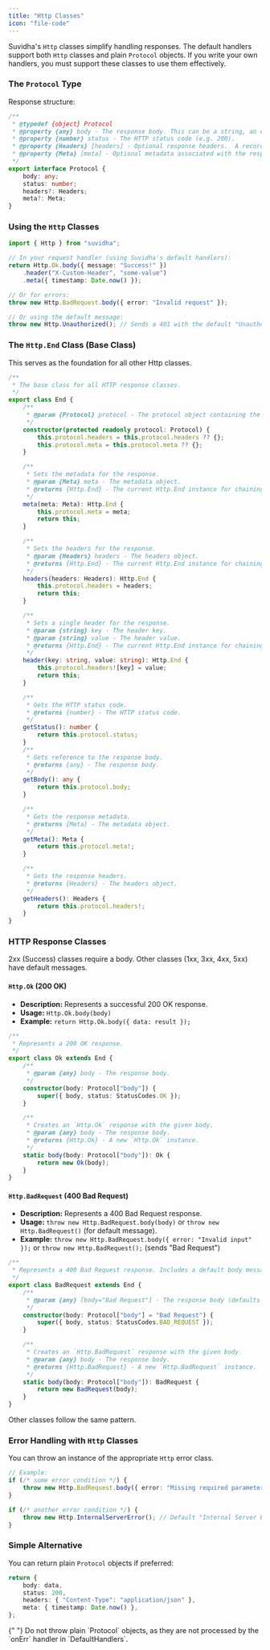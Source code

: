 ```yaml
---
title: "Http Classes"
icon: "file-code"
---
```


Suvidha's `Http` classes simplify handling responses. The default handlers support both `Http` classes and plain `Protocol` objects.
If you write your own handlers, you must support these classes to use them effectively.

### The `Protocol` Type

Response structure:

```typescript
/**
 * @typedef {object} Protocol
 * @property {any} body - The response body. This can be a string, an object, or any other data you want to send in the response.
 * @property {number} status - The HTTP status code (e.g. 200).
 * @property {Headers} [headers] - Optional response headers.  A record where the keys are header names and the values are their corresponding header values.
 * @property {Meta} [meta] - Optional metadata associated with the response.
 */
export interface Protocol {
    body: any;
    status: number;
    headers?: Headers;
    meta?: Meta;
}
```

### Using the `Http` Classes

```typescript
import { Http } from "suvidha";

// In your request handler (using Suvidha's default handlers):
return Http.Ok.body({ message: "Success!" })
    .header("X-Custom-Header", "some-value")
    .meta({ timestamp: Date.now() });

// Or for errors:
throw new Http.BadRequest.body({ error: "Invalid request" });

// Or using the default message:
throw new Http.Unauthorized(); // Sends a 401 with the default "Unauthorized" message.
```

### The `Http.End` Class (Base Class)

This serves as the foundation for all other Http classes.

```typescript [expandable]
/**
 * The base class for all HTTP response classes.
 */
export class End {
    /**
     * @param {Protocol} protocol - The protocol object containing the response details.
     */
    constructor(protected readonly protocol: Protocol) {
        this.protocol.headers = this.protocol.headers ?? {};
        this.protocol.meta = this.protocol.meta ?? {};
    }

    /**
     * Sets the metadata for the response.
     * @param {Meta} meta - The metadata object.
     * @returns {Http.End} - The current Http.End instance for chaining.
     */
    meta(meta: Meta): Http.End {
        this.protocol.meta = meta;
        return this;
    }

    /**
     * Sets the headers for the response.
     * @param {Headers} headers - The headers object.
     * @returns {Http.End} - The current Http.End instance for chaining.
     */
    headers(headers: Headers): Http.End {
        this.protocol.headers = headers;
        return this;
    }

    /**
     * Sets a single header for the response.
     * @param {string} key - The header key.
     * @param {string} value - The header value.
     * @returns {Http.End} - The current Http.End instance for chaining.
     */
    header(key: string, value: string): Http.End {
        this.protocol.headers![key] = value;
        return this;
    }

    /**
     * Gets the HTTP status code.
     * @returns {number} - The HTTP status code.
     */
    getStatus(): number {
        return this.protocol.status;
    }
    /**
     * Gets reference to the response body.
     * @returns {any} - The response body.
     */
    getBody(): any {
        return this.protocol.body;
    }

    /**
     * Gets the response metadata.
     * @returns {Meta} - The metadata object.
     */
    getMeta(): Meta {
        return this.protocol.meta!;
    }

    /**
     * Gets the response headers.
     * @returns {Headers} - The headers object.
     */
    getHeaders(): Headers {
        return this.protocol.headers!;
    }
}
```

### HTTP Response Classes

2xx (Success) classes require a body. Other classes (1xx, 3xx, 4xx, 5xx) have default messages.

#### `Http.Ok` (200 OK)

- **Description:** Represents a successful 200 OK response.
- **Usage:** `Http.Ok.body(body)`
- **Example:** `return Http.Ok.body({ data: result });`

```typescript [expandable]
/**
 * Represents a 200 OK response.
 */
export class Ok extends End {
    /**
     * @param {any} body - The response body.
     */
    constructor(body: Protocol["body"]) {
        super({ body, status: StatusCodes.OK });
    }

    /**
     * Creates an `Http.Ok` response with the given body.
     * @param {any} body - The response body.
     * @returns {Http.Ok} - A new `Http.Ok` instance.
     */
    static body(body: Protocol["body"]): Ok {
        return new Ok(body);
    }
}
```

#### `Http.BadRequest` (400 Bad Request)

- **Description:** Represents a 400 Bad Request response.
- **Usage:** `throw new Http.BadRequest.body(body)` or `throw new Http.BadRequest()` (for default message).
- **Example:** `throw new Http.BadRequest.body({ error: "Invalid input" });` or `throw new Http.BadRequest();` (sends "Bad Request")

```typescript [expandable]
/**
 * Represents a 400 Bad Request response. Includes a default body message.
 */
export class BadRequest extends End {
    /**
     * @param {any} [body="Bad Request"] - The response body (defaults to "Bad Request").
     */
    constructor(body: Protocol["body"] = "Bad Request") {
        super({ body, status: StatusCodes.BAD_REQUEST });
    }

    /**
     * Creates an `Http.BadRequest` response with the given body.
     * @param {any} body - The response body.
     * @returns {Http.BadRequest} - A new `Http.BadRequest` instance.
     */
    static body(body: Protocol["body"]): BadRequest {
        return new BadRequest(body);
    }
}
```

Other classes follow the same pattern.

### Error Handling with `Http` Classes

You can throw an instance of the appropriate `Http` error class.

```typescript
// Example:
if (/* some error condition */) {
    throw new Http.BadRequest.body({ error: "Missing required parameter" }); // Custom message
}

if (/* another error condition */) {
    throw new Http.InternalServerError(); // Default "Internal Server Error" message
}
```

### Simple Alternative

You can return plain `Protocol` objects if preferred:

```typescript
return {
    body: data,
    status: 200,
    headers: { "Content-Type": "application/json" },
    meta: { timestamp: Date.now() },
};
```

<Warning>
    {" "}
    Do not throw plain `Protocol` objects, as they are not processed by the
    `onErr` handler in `DefaultHandlers`.
</Warning>
